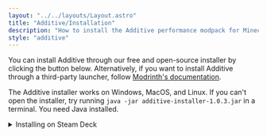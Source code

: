 ```yaml
---
layout: "../../layouts/Layout.astro"
title: "Additive/Installation"
description: "How to install the Additive performance modpack for Minecraft."
style: "additive"
---
```



You can install Additive through our free and open-source installer by clicking the button below. Alternatively, if you want to install Additive through a third-party launcher, follow [Modrinth's documentation](https://support.modrinth.com/en/articles/8802250-modpacks-on-modrinth).

<AdditiveInstallerCard />

The Additive installer works on Windows, MacOS, and Linux. If you can't open the installer, try running `java -jar additive-installer-1.0.3.jar` in a terminal. You need Java installed.

<details>
<summary>Installing on Steam Deck</summary>

Using a Steam Deck? You can install Additive on there! This may also work similarly on other handhelds, but I haven't tested. First we'll install Prism Launcher, and then install the modpack.

1. While the deck is turned on and is in Gaming Mode, hold down the power button and select "Switch to Desktop".
2. In the bottom panel, look for the 👜 "Discover" app.
3. Press the search bar in Discover, and then press X to open the keyboard.
4. Search for "Prism Launcher", and then tap install.
5. Launch it. When it asks you for the amount of RAM, set the maximum to 4096 MB. Connect your account, and once it's complete, close the launcher.
6. Tap the Steam Deck icon in the bottom panel, and then look for "Prism Launcher". After that, right click Prism, and "Add to Steam".
7. Now, go back to Gaming Mode by double tapping the file on the desktop or opening Steam and switching back.

Prism is now installed. Now, we can install the pack.

1. Launch Prism from Gaming Mode.
2. Tap "Add Instance" in the top left of Prism.
3. Select the Modrinth tab.
4. Press `STEAM` + `X` together to open the keyboard. Then, search for "Additive".
5. Tap on Additive, select your preferred modpack version, and then install.
6. Optionally, you may want to install [Resourcify](https://modrinth.com/mod/resourcify) through the mods tab.
7. For the first launch, you will get a notice at the start of the game to download some libraries and calibrate your controller. Simply follow the on-screen instructions and you shouldn't have to do this again.
8. After launching, go to your video settings and enable fullscreen to fix the aspect ratio. Enjoy!

</details>
